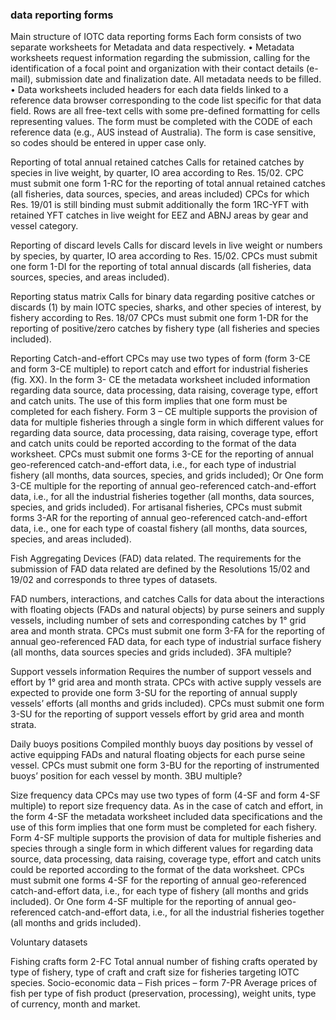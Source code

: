 ### data reporting forms##

Main structure of IOTC data reporting forms 
Each form consists of two separate worksheets for Metadata and data respectively. 
•	Metadata worksheets request information regarding the submission, calling for the identification of a focal point and organization with their contact details (e-mail), submission date and finalization date. All metadata needs to be filled. 
•	Data worksheets included headers for each data fields linked to a reference data browser corresponding to the code list specific for that data field. Rows are all free-text cells with some pre-defined formatting for cells representing values. The form must be completed with the CODE of each reference data (e.g., AUS instead of Australia). The form is case sensitive, so codes should be entered in upper case only. 

Reporting of total annual retained catches 
Calls for retained catches by species in live weight, by quarter, IO area according to Res. 15/02.
CPC must submit one form 1-RC for the reporting of total annual retained catches (all fisheries, data sources, species, and areas included)	
CPCs for which Res. 19/01 is still binding must submit additionally the form 1RC-YFT with retained YFT catches in live weight for EEZ and ABNJ areas by gear and vessel category. 

Reporting of discard levels 
Calls for discard levels in live weight or numbers by species, by quarter, IO area according to Res. 15/02.
CPCs must submit one form 1-DI for the reporting of total annual discards (all fisheries, data sources, species, and areas included).

Reporting status matrix 
Calls for binary data regarding positive catches or discards (1) by main IOTC species, sharks, and other species of interest, by fishery according to Res. 18/07
CPCs must submit one form 1-DR for the reporting of positive/zero catches by fishery type (all fisheries and species included).

Reporting Catch-and-effort 
CPCs may use two types of form (form 3-CE and form 3-CE multiple) to report catch and effort for industrial fisheries (fig. XX).
In the form 3- CE the metadata worksheet included information regarding data source, data processing, data raising, coverage type, effort and catch units. The use of this form implies that one form must be completed for each fishery.
Form 3 – CE multiple supports the provision of data for multiple fisheries through a single form in which different values for regarding data source, data processing, data raising, coverage type, effort and catch units could be reported according to the format of the data worksheet.
CPCs must submit one forms 3-CE for the reporting of annual geo-referenced catch-and-effort data, i.e., for each type of industrial fishery (all months, data sources, species, and grids included);
Or One form 3-CE multiple for the reporting of annual geo-referenced catch-and-effort data, i.e., for all the industrial fisheries together (all months, data sources, species, and grids included).
For artisanal fisheries, CPCs must submit forms 3-AR for the reporting of annual geo-referenced catch-and-effort data, i.e., one for each type of coastal fishery (all months, data sources, species, and areas included).

Fish Aggregating Devices (FAD) data related.
The requirements for the submission of FAD data related are defined by the Resolutions 15/02 and 19/02 and corresponds to three types of datasets.

FAD numbers, interactions, and catches 
Calls for data about the interactions with floating objects (FADs and natural objects) by purse seiners and supply vessels, including number of sets and corresponding catches by 1° grid area and month strata. 
CPCs must submit one form 3-FA for the reporting of annual geo-referenced FAD data, for each type of industrial surface fishery (all months, data sources species and grids included).
3FA multiple?

Support vessels information 
Requires the number of support vessels and effort by 1° grid area and month strata. CPCs with active supply vessels are expected to provide one form 3-SU for the reporting of annual supply vessels’ efforts (all months and grids included).
CPCs must submit one form 3-SU for the reporting of support vessels effort by grid area and month strata. 

Daily buoys positions 
Compiled monthly buoys day positions by vessel of active equipping FADs and natural floating objects for each purse seine vessel.  CPCs must submit one form 3-BU for the reporting of instrumented buoys’ position for each vessel by month.
3BU multiple?

Size frequency data 
CPCs may use two types of form (4-SF and form 4-SF multiple) to report size frequency data.
As in the case of catch and effort, in the form 4-SF the metadata worksheet included data specifications and the use of this form implies that one form must be completed for each fishery.
Form 4-SF multiple supports the provision of data for multiple fisheries and species through a single form in which different values for regarding data source, data processing, data raising, coverage type, effort and catch units could be reported according to the format of the data worksheet.
CPCs must submit one forms 4-SF for the reporting of annual geo-referenced catch-and-effort data, i.e., for each type of fishery (all months and grids included).
Or One form 4-SF multiple for the reporting of annual geo-referenced catch-and-effort data, i.e., for all the industrial fisheries together (all months and grids included).

Voluntary datasets

Fishing crafts form 2-FC
Total annual number of fishing crafts operated by type of fishery, type of craft and craft size for fisheries targeting IOTC species.
Socio-economic data – Fish prices – form 7-PR
Average prices of fish per type of fish product (preservation, processing), weight units, type of currency, month and market.


